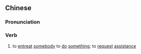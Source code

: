 {{also|央托}}
==Chinese==
{{zh-forms|s=央托}}

===Pronunciation===
{{zh-pron
|m=yāngtuō
|c=joeng1 tok3
|mn=qz,twv,xm:iong-thok/tw,zz:iang-thok
|cat=v
}}

===Verb===
{{zh-verb}}

# to [[entreat]] [[somebody]] to [[do]] [[something]]; to [[request]] [[assistance]]